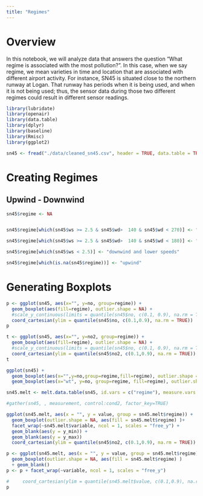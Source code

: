```yaml
---
title: "Regimes"
---
```


# Overview 

In this notebook, we will analyze data that answers the question "What regime is associated with the most pollution?". In this case, when we say regime, we mean varieties in time and location that are associated with different airport activity. For instance, SN45 is situated close to the northern runway at Logan. That runway has periods when it is being used, and when it is not being used; thus, the sensor data during those two different regimes could result in different sensor readings. 

```r
library(lubridate)
library(openair)
library(data.table)
library(dplyr)
library(baseline)
library(Rmisc)
library(ggplot2)
```


```r
sn45 <- fread("./data/cleaned_sn45.csv", header = TRUE, data.table = TRUE)
```


# Creating Regimes 

## Upwind - Downwind 

```r
sn45$regime <- NA 


sn45$regime[which(sn45$ws >= 2.5 & sn45$wd>  140 & sn45$wd < 270)] <- "140 - 270  and higher speeds"

sn45$regime[which(sn45$ws >= 2.5 & sn45$wd>  140 & sn45$wd < 180)] <- "140 - 180 downwind and higher speeds"

sn45$regime[which(sn45$ws < 2.5)] <- "downwind and lower speeds"

sn45$regime[which(is.na(sn45$regime))] <- "upwind"


```

# Generating Boxplots 

```r
p <- ggplot(sn45, aes(x="", y=no, group=regime)) + 
  geom_boxplot(aes(fill=regime), outlier.shape = NA) +
  #scale_y_continuous(limits = quantile(sn45$no, c(0.1, 0.9), na.rm = TRUE))
  coord_cartesian(ylim = quantile(sn45$no, c(0.1,0.9), na.rm = TRUE))
p
```

```r
t <- ggplot(sn45, aes(x="", y=no2, group=regime)) + 
  geom_boxplot(aes(fill=regime), outlier.shape = NA) +
  #scale_y_continuous(limits = quantile(sn45$no, c(0.1, 0.9), na.rm = TRUE))
  coord_cartesian(ylim = quantile(sn45$no2, c(0.1,0.9), na.rm = TRUE))
t
```
```r

ggplot(sn45) + 
  geom_boxplot(aes(x="",y=no,group=regime,fill=regime), outlier.shape = NA) + coord_cartesian(ylim = quantile(sn45$no, c(0.1,0.9), na.rm = TRUE)) +  
  geom_boxplot(aes(x="wt", y=no, group=regime, fill=regime), outlier.shape = NA) +   coord_cartesian(ylim = quantile(sn45$no2, c(0.1,0.9), na.rm = TRUE))
```


```r
sn45.melt <- melt.data.table(sn45, id.vars = c("regime"), measure.vars = c("no", "no2", "pm1") )

#gather(sn45, , measurement, control:cond2, factor_key=TRUE)
```

```r
ggplot(sn45.melt, aes(x = "", y = value, group = sn45.melt$regime)) + 
  geom_boxplot(outlier.shape = NA, aes(fill = sn45.melt$regime) )+
  facet_wrap(~sn45.melt$variable, ncol = 1, scales = "free_y") + 
  geom_blank(aes(y = y_min)) +
  geom_blank(aes(y = y_max))
  coord_cartesian(ylim = quantile(sn45$no2, c(0.1,0.9), na.rm = TRUE))
```

```r
p <- ggplot(sn45.melt, aes(x = "", y = value, group = sn45.melt$regime)) + 
  geom_boxplot(outlier.shape = NA, aes(fill = sn45.melt$regime) ) 
  + geom_blank()
p <- p + facet_wrap(~variable, ncol = 1, scales = "free_y") 

#     coord_cartesian(ylim = quantile(sn45.melt$value, c(0.1,0.9), na.rm = TRUE))
p
```


